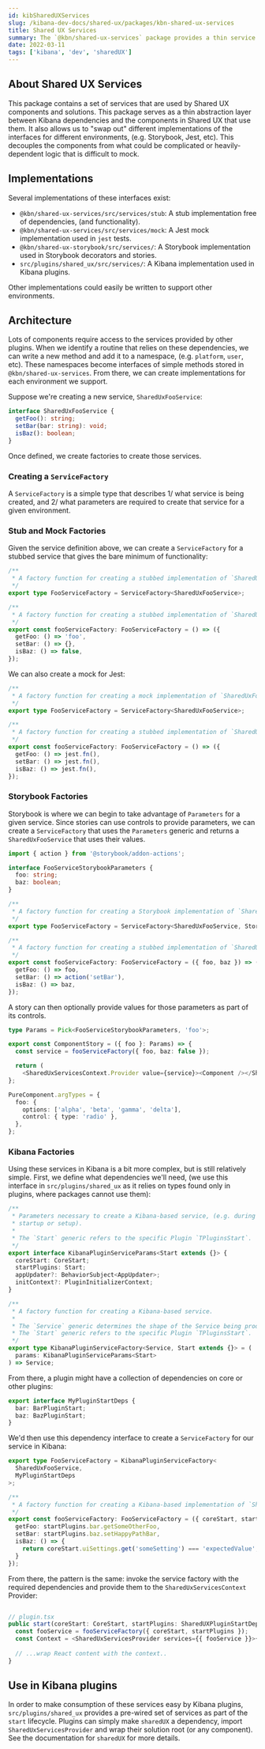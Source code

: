 ```yaml
---
id: kibSharedUXServices
slug: /kibana-dev-docs/shared-ux/packages/kbn-shared-ux-services
title: Shared UX Services
summary: The `@kbn/shared-ux-services` package provides a thin service abstraction for components and solutions created by the Shared UX team.
date: 2022-03-11
tags: ['kibana', 'dev', 'sharedUX']
---
```


## About Shared UX Services

This package contains a set of services that are used by Shared UX components and solutions.  This package serves as a thin abstraction layer between Kibana dependencies and the components in Shared UX that use them.  It also allows us to "swap out" different implementations of the interfaces for different environments, (e.g. Storybook, Jest, etc).  This decouples the components from what could be complicated or heavily-dependent logic that is difficult to mock.

## Implementations

Several implementations of these interfaces exist:

- `@kbn/shared-ux-services/src/services/stub`: A stub implementation free of dependencies, (and functionality).
- `@kbn/shared-ux-services/src/services/mock`: A Jest mock implementation used in `jest` tests.
- `@kbn/shared-ux-storybook/src/services/`: A Storybook implementation used in Storybook decorators and stories.
- `src/plugins/shared_ux/src/services/`: A Kibana implementation used in Kibana plugins.

Other implementations could easily be written to support other environments.

## Architecture

Lots of components require access to the services provided by other plugins.  When we identify a routine that relies on these dependencies, we can write a new method and add it to a namespace, (e.g. `platform`, `user`, etc).  These namespaces become interfaces of simple methods stored in `@kbn/shared-ux-services`.  From there, we can create implementations for each environment we support.

Suppose we're creating a new service, `SharedUxFooService`:

```ts
interface SharedUxFooService {
  getFoo(): string;
  setBar(bar: string): void;
  isBaz(): boolean;
}
```

Once defined, we create factories to create those services.

### Creating a `ServiceFactory`

A `ServiceFactory` is a simple type that describes 1/ what service is being created, and 2/ what parameters are required to create that service for a given environment.

### Stub and Mock Factories

Given the service definition above, we can create a `ServiceFactory` for a stubbed service that gives the bare minimum of functionality:

```ts
/**
 * A factory function for creating a stubbed implementation of `SharedUxFooService`.
 */
export type FooServiceFactory = ServiceFactory<SharedUxFooService>;

/**
 * A factory function for creating a stubbed implementation of `SharedUxFooService`.
 */
export const fooServiceFactory: FooServiceFactory = () => ({
  getFoo: () => 'foo',
  setBar: () => {},
  isBaz: () => false,
});
```

We can also create a mock for Jest:

```ts
/**
 * A factory function for creating a mock implementation of `SharedUxFooService`.
 */
export type FooServiceFactory = ServiceFactory<SharedUxFooService>;

/**
 * A factory function for creating a stubbed implementation of `SharedUxFooService`.
 */
export const fooServiceFactory: FooServiceFactory = () => ({
  getFoo: () => jest.fn(),
  setBar: () => jest.fn(),
  isBaz: () => jest.fn(),
});
```

### Storybook Factories

Storybook is where we can begin to take advantage of `Parameters` for a given service.  Since stories can use controls to provide parameters, we can create a `ServiceFactory` that uses the `Parameters` generic and returns a `SharedUxFooService` that uses their values.

```ts
import { action } from '@storybook/addon-actions';

interface FooServiceStorybookParameters {
  foo: string;
  baz: boolean;
}

/**
 * A factory function for creating a Storybook implementation of `SharedUxFooService`.
 */
export type FooServiceFactory = ServiceFactory<SharedUxFooService, StorybookParameters>;

/**
 * A factory function for creating a stubbed implementation of `SharedUxFooService`.
 */
export const fooServiceFactory: FooServiceFactory = ({ foo, baz }) => ({
  getFoo: () => foo,
  setBar: () => action('setBar'),
  isBaz: () => baz,
});
```

A story can then optionally provide values for those parameters as part of its controls.

```ts
type Params = Pick<FooServiceStorybookParameters, 'foo'>;

export const ComponentStory = ({ foo }: Params) => {
  const service = fooServiceFactory({ foo, baz: false });

  return (
    <SharedUxServicesContext.Provider value={service}><Component /></SharedUxServicesContext.Provider>;
};

PureComponent.argTypes = {
  foo: {
    options: ['alpha', 'beta', 'gamma', 'delta'],
    control: { type: 'radio' },
  },
};
```

### Kibana Factories

Using these services in Kibana is a bit more complex, but is still relatively simple.  First, we define what dependencies we'll need, (we use this interface in `src/plugins/shared_ux` as it relies on types found only in plugins, where packages cannot use them):

```ts
/**
 * Parameters necessary to create a Kibana-based service, (e.g. during Plugin
 * startup or setup).
 *
 * The `Start` generic refers to the specific Plugin `TPluginsStart`.
 */
export interface KibanaPluginServiceParams<Start extends {}> {
  coreStart: CoreStart;
  startPlugins: Start;
  appUpdater?: BehaviorSubject<AppUpdater>;
  initContext?: PluginInitializerContext;
}

/**
 * A factory function for creating a Kibana-based service.
 *
 * The `Service` generic determines the shape of the Service being produced.
 * The `Start` generic refers to the specific Plugin `TPluginsStart`.
 */
export type KibanaPluginServiceFactory<Service, Start extends {}> = (
  params: KibanaPluginServiceParams<Start>
) => Service;
```

From there, a plugin might have a collection of dependencies on core or other plugins:

```ts
export interface MyPluginStartDeps {
  bar: BarPluginStart;
  baz: BazPluginStart;
}
```

We'd then use this dependency interface to create a `ServiceFactory` for our service in Kibana:

```ts
export type FooServiceFactory = KibanaPluginServiceFactory<
  SharedUxFooService,
  MyPluginStartDeps
>;

/**
 * A factory function for creating a Kibana-based implementation of `SharedUxFooService`.
 */
export const fooServiceFactory: FooServiceFactory = ({ coreStart, startPlugins }) => ({
  getFoo: startPlugins.bar.getSomeOtherFoo,
  setBar: startPlugins.baz.setHappyPathBar,
  isBaz: () => {
    return coreStart.uiSettings.get('someSetting') === 'expectedValue';
  }
});
```

From there, the pattern is the same: invoke the service factory with the required dependencies and provide them to the `SharedUxServicesContext` Provider:

```ts

// plugin.tsx
public start(coreStart: CoreStart, startPlugins: SharedUXPluginStartDeps): SharedUXPluginStart {
  const fooService = fooServiceFactory({ coreStart, startPlugins });
  const Context = <SharedUxServicesProvider services={{ fooService }}>{children}</SharedUxServicesProvider>;
  
  // ...wrap React content with the context..
}
```

## Use in Kibana plugins

In order to make consumption of these services easy by Kibana plugins, `src/plugins/shared_ux` provides a pre-wired set of services as part of the `start` lifecycle.  Plugins can simply make `sharedUX` a dependency, import `SharedUxServicesProvider` and wrap their solution root (or any component).  See the documentation for `sharedUX` for more details.
